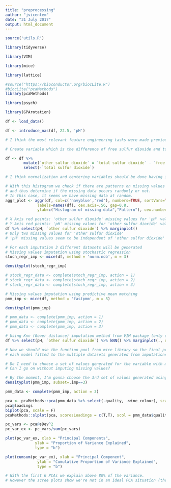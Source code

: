 ```yaml
---
title: "preprocessing"
author: "jvicentem"
date: "31 July 2017"
output: html_document
---
```


```r
source('utils.R')

library(tidyverse)

library(VIM)

library(mice)

library(lattice)

#source("https://bioconductor.org/biocLite.R")
#biocLite("pcaMethods")
library(pcaMethods)

library(psych)

library(GPArotation)
```

```r
df <- load_data()

df <- introduce_nas(df, 22.5, 'pH')
```

```r
# I think the most relevant feature engineering tasks were made previously by creating the colour variable (there are significant differences between red wine and white wine). However, there are variables that don't seem to improve or make worse the quality of white wines.and maybe it would be interesting to categorize them or use other techniques such PCA or EFA.

# Create variable which is the difference of free sulfur dioxide and total sulfur dioxide.

df <- df %>% 
        mutate(`other sulfur dioxide` = `total sulfur dioxide` - `free sulfur dioxide`) %>%
        select(-`total sulfur dioxide`)

# I think normalization and centering variables should be done having in mind the models we're gonna apply.
```

```r
# With this histogram we check if there are patterns on missing values for all variable
# and thus determine if the missing data occurs randomly or not.
# In this case, it seems we have missing data at random.
aggr_plot <- aggr(df, col=c('navyblue','red'), numbers=TRUE, sortVars=TRUE,
              labels=names(df), cex.axis=.56, gap=0.8,
              ylab=c("Histogram of missing data","Pattern"), cex.numbers=0.6, cex.lab = 0.7)

# X Axis red points: 'other sulfur dioxide' missing values for 'pH' values
# Y Axis red points: 'pH' missing values for 'other sulfur dioxide' values
df %>% select(pH, `other sulfur dioxide`) %>% marginplot()
# Only two missing values for 'other sulfur dioxide'
# 'pH' missing values seem to be independent of 'other sulfur dioxide' missing values

# For each imputation 3 different datasets will be generated
# Missing values imputation using stochastic regression
stoch_regr_imp <- mice(df, method = 'norm.nob', m = 3)

densityplot(stoch_regr_imp)

# stock_regr_data <- complete(stoch_regr_imp, action = 1)
# stock_regr_data <- complete(stoch_regr_imp, action = 2)
# stock_regr_data <- complete(stoch_regr_imp, action = 3)

# Missing values imputation using predictive mean matching
pmm_imp <- mice(df, method = 'fastpmm', m = 3)

densityplot(pmm_imp)

# pmm_data <- complete(pmm_imp, action = 1)
# pmm_data <- complete(pmm_imp, action = 2)
# pmm_data <- complete(pmm_imp, action = 3)

# Using Knn (Gower distance) imputation method from VIM package (only one data set generated)
df %>% select(pH, `other sulfur dioxide`) %>% kNN() %>% marginplot(., delimiter="_imp")

# Now we should use the function pool from mice library so the final predictor's values can be pooled from 
# each model fitted to the multiple datasets generated from imputations. 
```

```r
# Do I need to choose a set of values generated for the variable with missing values?
# Can I go on without imputing missing values?

# By the moment, I'm gonna choose the 3rd set of values generated using predictive mean matching
densityplot(pmm_imp, subset=.imp==3)

pmm_data <- complete(pmm_imp, action = 3)

pca <- pcaMethods::pca(pmm_data %>% select(-quality, -wine_colour), scale = "uv", center = T, nPcs = 11, method = "svd")
pca@loadings
biplot(pca, scale = F)
pcaMethods::slplot(pca, scoresLoadings = c(T,T), scol = pmm_data$quality)

pc_vars <- pca@sDev^2
pc_var_ex <- pc_vars/sum(pc_vars)

plot(pc_var_ex, xlab = "Principal Components",
             ylab = "Proportion of Variance Explained",
             type = "b")

plot(cumsum(pc_var_ex), xlab = "Principal Component",
              ylab = "Cumulative Proportion of Variance Explained",
              type = "b")

# With the first 6 PCAs we explain above 80% of the variance.
# However the scree plots show we're not in an ideal PCA situation (there should be a clear elbow and then a (almost) straight line)
```


